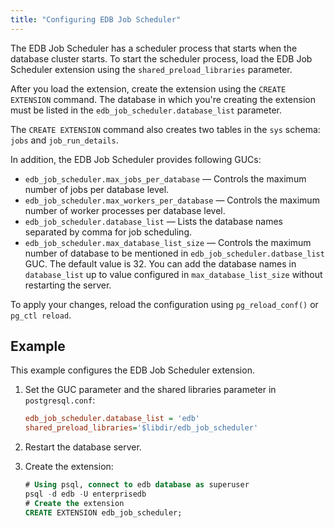 ```yaml
---
title: "Configuring EDB Job Scheduler"
---
```


The EDB Job Scheduler has a scheduler process that starts when the database cluster starts. To start the scheduler process, load the EDB Job Scheduler extension using the `shared_preload_libraries` parameter. 

After you load the extension, create the extension using the `CREATE EXTENSION` command. The database in which you're creating the extension must be listed in the `edb_job_scheduler.database_list` parameter.

The `CREATE EXTENSION` command also creates two tables in the `sys` schema: `jobs` and `job_run_details`. 

In addition, the EDB Job Scheduler provides following GUCs:

- `edb_job_scheduler.max_jobs_per_database` &mdash; Controls the maximum number of jobs per database level. 
- `edb_job_scheduler.max_workers_per_database` &mdash; Controls the maximum number of worker processes per database level.
- `edb_job_scheduler.database_list` &mdash; Lists the database names separated by comma for job scheduling.
- `edb_job_scheduler.max_database_list_size` &mdash; Controls the maximum number of database to be mentioned in `edb_job_scheduler.datbase_list` GUC. The default value is 32. You can add the database names in `database_list` up to value configured in  `max_database_list_size` without restarting the server.

To apply your changes, reload the configuration using `pg_reload_conf()` or `pg_ctl reload`. 

## Example

This example configures the EDB Job Scheduler extension.

1. Set the GUC parameter and the shared libraries parameter in `postgresql.conf`:

   ```ini
   edb_job_scheduler.database_list = 'edb'
   shared_preload_libraries='$libdir/edb_job_scheduler' 
   ```

2. Restart the database server.

3. Create the extension:

   ```sql
   # Using psql, connect to edb database as superuser
   psql -d edb -U enterprisedb
   # Create the extension
   CREATE EXTENSION edb_job_scheduler;
   ```
